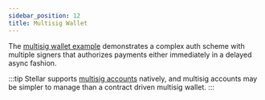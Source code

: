 ```yaml
---
sidebar_position: 12
title: Multisig Wallet
---
```


The [multisig wallet example] demonstrates a complex auth scheme with multiple
signers that authorizes payments either immediately in a delayed async fashion.

:::tip
Stellar supports [multisig accounts] natively, and multisig accounts may be
simpler to manage than a contract driven multisig wallet.
:::

[multisig wallet example]: https://github.com/stellar/soroban-examples/tree/v0.1.0/wallet
[multisig accounts]: https://developers.stellar.org/docs/encyclopedia/signatures-multisig

